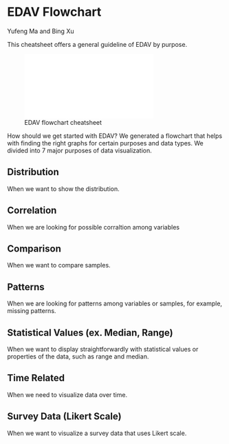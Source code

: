 # EDAV Flowchart

Yufeng Ma and Bing Xu

This cheatsheet offers a general guideline of EDAV by purpose.

![EDAV flowchart cheatsheet](resources/edav_flowchart/EDAV_CC_bx2147_ym2764.pdf)

How should we get started with EDAV? We generated a flowchart that helps with finding the right graphs for certain purposes and data types. We divided into 7 major purposes of data visualization.

## Distribution 
When we want to show the distribution.

## Correlation
When we are looking for possible corraltion among variables 

## Comparison
When we want to compare samples. 

## Patterns
When we are looking for patterns among variables or samples, for example, missing patterns.

## Statistical Values (ex. Median, Range)
When we want to display straightforwardly with statistical values or properties of the data, such as range and median. 

## Time Related
When we need to visualize data over time.

## Survey Data (Likert Scale)
When we want to visualize a survey data that uses Likert scale.




